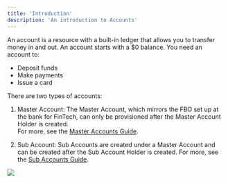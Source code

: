 ```yaml
---
title: 'Introduction'
description: 'An introduction to Accounts'
---
```

An account is a resource with a built-in ledger that allows you to transfer money in and out. An account starts with a $0 balance. You need an account to:
- Deposit funds
- Make payments
- Issue a card

There are two types of accounts:

1. Master Account: The Master Account, which mirrors the FBO set up at the bank for FinTech, can only be provisioned after the Master Account Holder is created.	
For more, see the [Master Accounts Guide](/accounts/master-accounts).

2. Sub Account: Sub Accounts are created under a Master Account and can be created after the Sub Account Holder is created.
For more, see the [Sub Accounts Guide](/accounts/sub-accounts).

<Frame caption="Account hierarchy" type="glass">
  <img src="/images/Account-Introduction.svg" />
</Frame>